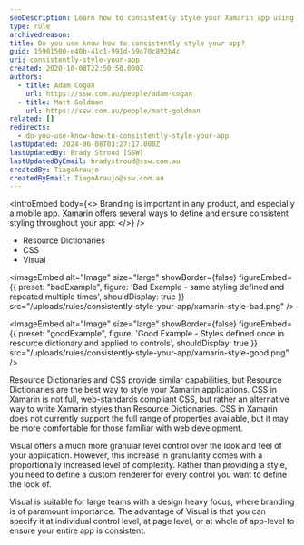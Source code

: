 ```yaml
---
seoDescription: Learn how to consistently style your Xamarin app using Resource Dictionaries, CSS, or Visual for a cohesive branding experience.
type: rule
archivedreason:
title: Do you use know how to consistently style your app?
guid: 15901500-e40b-41c1-991d-59c70c892b4c
uri: consistently-style-your-app
created: 2020-10-08T22:50:50.000Z
authors:
  - title: Adam Cogan
    url: https://ssw.com.au/people/adam-cogan
  - title: Matt Goldman
    url: https://ssw.com.au/people/matt-goldman
related: []
redirects:
  - do-you-use-know-how-to-consistently-style-your-app
lastUpdated: 2024-06-08T03:27:17.000Z
lastUpdatedBy: Brady Stroud [SSW]
lastUpdatedByEmail: bradystroud@ssw.com.au
createdBy: TiagoAraujo
createdByEmail: TiagoAraujo@ssw.com.au
---
```


<introEmbed
  body={<>
Branding is important in any product, and especially a mobile app. Xamarin offers several ways to define and ensure consistent styling throughout your app:
  </>}
/>
- Resource Dictionaries
- CSS
- Visual

<imageEmbed
  alt="Image"
  size="large"
  showBorder={false}
  figureEmbed={{
    preset: "badExample",
    figure: 'Bad Example - same styling defined and repeated multiple times',
    shouldDisplay: true
  }}
  src="/uploads/rules/consistently-style-your-app/xamarin-style-bad.png"
/>

<imageEmbed
  alt="Image"
  size="large"
  showBorder={false}
  figureEmbed={{
    preset: "goodExample",
    figure: 'Good Example - Styles defined once in resource dictionary and applied to controls',
    shouldDisplay: true
  }}
  src="/uploads/rules/consistently-style-your-app/xamarin-style-good.png"
/>

Resource Dictionaries and CSS provide similar capabilities, but Resource Dictionaries are the best way to style your Xamarin applications. CSS in Xamarin is not full, web-standards compliant CSS, but rather an alternative way to write Xamarin styles than Resource Dictionaries. CSS in Xamarin does not currently support the full range of properties available, but it may be more comfortable for those familiar with web development.

Visual offers a much more granular level control over the look and feel of your application. However, this increase in granularity comes with a proportionally increased level of complexity. Rather than providing a style, you need to define a custom renderer for every control you want to define the look of.

Visual is suitable for large teams with a design heavy focus, where branding is of paramount importance. The advantage of Visual is that you can specify it at individual control level, at page level, or at whole of app-level to ensure your entire app is consistent.

